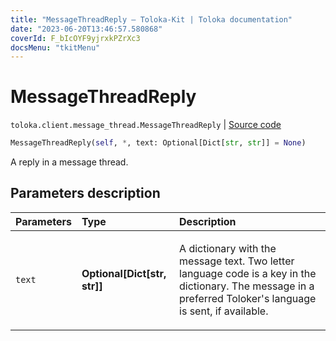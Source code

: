 ```yaml
---
title: "MessageThreadReply — Toloka-Kit | Toloka documentation"
date: "2023-06-20T13:46:57.580868"
coverId: F_bIcOYF9yjrxkPZrXc3
docsMenu: "tkitMenu"
---
```


# MessageThreadReply

`toloka.client.message_thread.MessageThreadReply` | [Source code](https://github.com/Toloka/toloka-kit/blob/v1.2.0/src/client/message_thread.py#L152)

```python
MessageThreadReply(self, *, text: Optional[Dict[str, str]] = None)
```

A reply in a message thread.

## Parameters description

| Parameters | Type | Description |
| :----------| :----| :-----------|
`text`|**Optional\[Dict\[str, str\]\]**|<p>A dictionary with the message text. Two letter language code is a key in the dictionary. The message in a preferred Toloker's language is sent, if available.</p>
